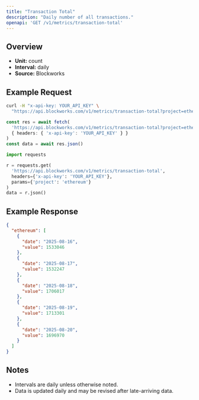 ```yaml
---
title: "Transaction Total"
description: "Daily number of all transactions."
openapi: 'GET /v1/metrics/transaction-total'
---
```


## Overview

- **Unit:** count
- **Interval:** daily
- **Source:** Blockworks

## Example Request

<CodeGroup>

```bash cURL
curl -H "x-api-key: YOUR_API_KEY" \
  "https://api.blockworks.com/v1/metrics/transaction-total?project=ethereum"
```

```typescript TypeScript
const res = await fetch(
  'https://api.blockworks.com/v1/metrics/transaction-total?project=ethereum',
  { headers: { 'x-api-key': 'YOUR_API_KEY' } }
)
const data = await res.json()
```

```python Python
import requests

r = requests.get(
  'https://api.blockworks.com/v1/metrics/transaction-total',
  headers={'x-api-key': 'YOUR_API_KEY'},
  params={'project': 'ethereum'}
)
data = r.json()
```

</CodeGroup>

## Example Response

```json
{
  "ethereum": [
    {
      "date": "2025-08-16",
      "value": 1533046
    },
    {
      "date": "2025-08-17",
      "value": 1532247
    },
    {
      "date": "2025-08-18",
      "value": 1706017
    },
    {
      "date": "2025-08-19",
      "value": 1713301
    },
    {
      "date": "2025-08-20",
      "value": 1696970
    }
  ]
}
```

## Notes
- Intervals are daily unless otherwise noted.
- Data is updated daily and may be revised after late-arriving data.
